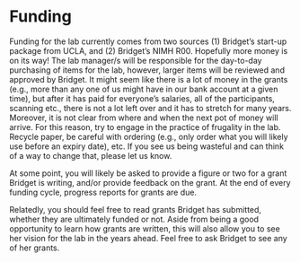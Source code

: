 # Funding

 
Funding for the lab currently comes from two sources (1) Bridget’s start-up package from UCLA, and (2) Bridget’s NIMH R00. Hopefully more money is on its way! The lab manager/s will be responsible for the day-to-day purchasing of items for the lab, however, larger items will be reviewed and approved by Bridget. It might seem like there is a lot of money in the grants (e.g., more than any one of us might have in our bank account at a given time), but after it has paid for everyone’s salaries, all of the participants, scanning etc., there is not a lot left over and it has to stretch for many years. Moreover, it is not clear from where and when the next pot of money will arrive. For this reason, try to engage in the practice of frugality in the lab. Recycle paper, be careful with ordering (e.g., only order what you will likely use before an expiry date), etc. If you see us being wasteful and can think of a way to change that, please let us know.
 
At some point, you will likely be asked to provide a figure or two for a grant Bridget is writing, and/or provide feedback on the grant. At the end of every funding cycle, progress reports for grants are due.
 
Relatedly, you should feel free to read grants Bridget has submitted, whether they are ultimately funded or not. Aside from being a good opportunity to learn how grants are written, this will also allow you to see her vision for the lab in the years ahead. Feel free to ask Bridget to see any of her grants.
